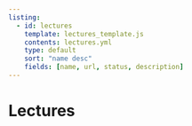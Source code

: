 ```yaml
---
listing:
  - id: lectures
    template: lectures_template.js
    contents: lectures.yml
    type: default
    sort: "name desc"
    fields: [name, url, status, description]
---
```


<!------------------------------------------------------------------------------------------------->
# Lectures

::: {#lectures style="max-width: 850px;"}
:::
